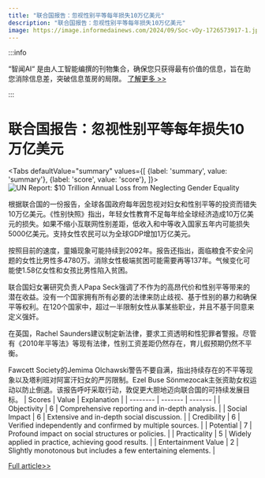 ```yaml
---
title: "联合国报告：忽视性别平等每年损失10万亿美元"
description: "联合国报告：忽视性别平等每年损失10万亿美元"
image: https://image.informedainews.com/2024/09/Soc-vDy-1726573917-1.jpg
---
```



:::info

“智闻AI“ 是由人工智能编撰的刊物集合，确保您只获得最有价值的信息，旨在助您消除信息差，突破信息茧房的局限。  [了解更多 >>](/)

:::

# 联合国报告：忽视性别平等每年损失10万亿美元


<Tabs
	defaultValue="summary"
	values={[
	{label: 'summary', value: 'summary'},
	{label: 'score', value: 'score'},
]}>
<TabItem value="summary">
<img
  src="https://image.informedainews.com/2024/09/Soc-vDy-1726573917-1.jpg"
  alt="UN Report: $10 Trillion Annual Loss from Neglecting Gender Equality"
/>



根据联合国的一份报告，全球各国政府每年因忽视对妇女和性别平等的投资而错失10万亿美元。《性别快照》指出，年轻女性教育不足每年给全球经济造成10万亿美元的损失。如果不缩小互联网性别差距，低收入和中等收入国家五年内可能损失5000亿美元。支持女性农民可以为全球GDP增加1万亿美元。

按照目前的速度，童婚现象可能持续到2092年。报告还指出，面临粮食不安全问题的女性比男性多4780万。消除女性极端贫困可能需要再等137年。气候变化可能使1.58亿女性和女孩比男性陷入贫困。

联合国妇女署研究负责人Papa Seck强调了不作为的高昂代价和性别平等带来的潜在收益。没有一个国家拥有所有必要的法律来防止歧视、基于性别的暴力和确保平等权利。在120个国家中，超过一半限制女性从事某些职业，并且不基于同意来定义强奸。

在英国，Rachel Saunders建议制定新法律，要求工资透明和性犯罪者警报。尽管有《2010年平等法》等现有法律，性别工资差距仍然存在，育儿假预期仍然不平衡。

Fawcett Society的Jemima Olchawski警告不要自满，指出持续存在的不平等现象以及塔利班对阿富汗妇女的严厉限制。Ezel Buse Sönmezocak主张资助女权运动以防止倒退。该报告呼吁采取行动，敦促更大胆地迈向联合国的可持续发展目标。
</TabItem>
<TabItem value="score">
	| Scores     | Value   | Explanation |
	| -------- | ------- | ------- |
	| Objectivity  | 6    | Comprehensive reporting and in-depth analysis.    |
	| Social Impact | 6     | Extensive and in-depth social discussion.    |
	| Credibility    | 6    | Verified independently and confirmed by multiple sources.    |
	| Potential    | 7    | Profound impact on social structures or policies.    |
	| Practicality    | 5    | Widely applied in practice, achieving good results.    |
	| Entertainment Value    | 2    | Slightly monotonous but includes a few entertaining elements.    |
</TabItem>
</Tabs>

[Full article>>](https://www.theguardian.com/global-development/2024/sep/16/un-women-gender-snapshot-2024-equality)
